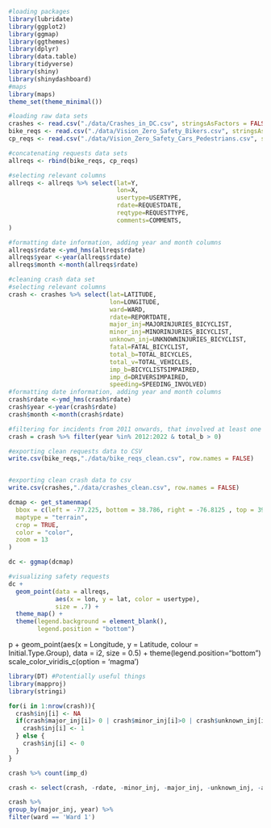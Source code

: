 
```r
#loading packages
library(lubridate)
library(ggplot2)
library(ggmap)
library(ggthemes)
library(dplyr)
library(data.table)
library(tidyverse)
library(shiny)
library(shinydashboard)
#maps
library(maps)
theme_set(theme_minimal())
```

```r
#loading raw data sets
crashes <- read.csv("./data/Crashes_in_DC.csv", stringsAsFactors = FALSE) #all crashes between April 1, 2012 to April 2022
bike_reqs <- read.csv("./data/Vision_Zero_Safety_Bikers.csv", stringsAsFactors = FALSE) #Safety requests shared by bikers
cp_reqs <- read.csv("./data/Vision_Zero_Safety_Cars_Pedestrians.csv", stringsAsFactors = FALSE) #Safety requests shared by pedestrians and drivers
```
```r
#concatenating requests data sets
allreqs <- rbind(bike_reqs, cp_reqs)

#selecting relevant columns
allreqs <- allreqs %>% select(lat=Y,
                              lon=X,
                              usertype=USERTYPE,
                              rdate=REQUESTDATE,
                              reqtype=REQUESTTYPE,
                              comments=COMMENTS,
)

#formatting date information, adding year and month columns
allreqs$rdate <-ymd_hms(allreqs$rdate)
allreqs$year <-year(allreqs$rdate)
allreqs$month <-month(allreqs$rdate)

#cleaning crash data set
#selecting relevant columns
crash <- crashes %>% select(lat=LATITUDE,
                            lon=LONGITUDE,
                            ward=WARD,
                            rdate=REPORTDATE,
                            major_inj=MAJORINJURIES_BICYCLIST,
                            minor_inj=MINORINJURIES_BICYCLIST,
                            unknown_inj=UNKNOWNINJURIES_BICYCLIST,
                            fatal=FATAL_BICYCLIST,
                            total_b=TOTAL_BICYCLES,
                            total_v=TOTAL_VEHICLES,
                            imp_b=BICYCLISTSIMPAIRED,
                            imp_d=DRIVERSIMPAIRED,
                            speeding=SPEEDING_INVOLVED)
#formatting date information, adding year and month columns
crash$rdate <-ymd_hms(crash$rdate)
crash$year <-year(crash$rdate)
crash$month <-month(crash$rdate)

#filtering for incidents from 2011 onwards, that involved at least one bicycle
crash = crash %>% filter(year %in% 2012:2022 & total_b > 0)

```

```r
#exporting clean requests data to CSV
write.csv(bike_reqs,"./data/bike_reqs_clean.csv", row.names = FALSE)


#exporting clean crash data to csv
write.csv(crashes,"./data/crashes_clean.csv", row.names = FALSE)

```

```r
dcmap <- get_stamenmap(
  bbox = c(left = -77.225, bottom = 38.786, right = -76.8125 , top = 39.000),
  maptype = "terrain",
  crop = TRUE,
  color = "color",
  zoom = 13
)
```

```r
dc <- ggmap(dcmap)
```

```r
#visualizing safety requests
dc +
  geom_point(data = allreqs,
             aes(x = lon, y = lat, color = usertype),
             size = .7) +
  theme_map() +
  theme(legend.background = element_blank(),
        legend.position = "bottom")

```


p + geom_point(aes(x = Longitude, y = Latitude,  colour = Initial.Type.Group), data = i2, size = 0.5) + 
  theme(legend.position="bottom")
  scale_color_viridis_c(option = 'magma')

```r
library(DT) #Potentially useful things
library(mapproj)
library(stringi)

```
```r
for(i in 1:nrow(crash)){
  crash$inj[i] <- NA
  if(crash$major_inj[i]> 0 | crash$minor_inj[i]>0 | crash$unknown_inj[i] >0) { 
    crash$inj[i] <- 1
  } else {
    crash$inj[i] <- 0
  }
}
```
```r
crash %>% count(imp_d)
```


```r
crash <- select(crash, -rdate, -minor_inj, -major_inj, -unknown_inj, -address)
```


```r
crash %>%
group_by(major_inj, year) %>%
filter(ward == 'Ward 1')


```

